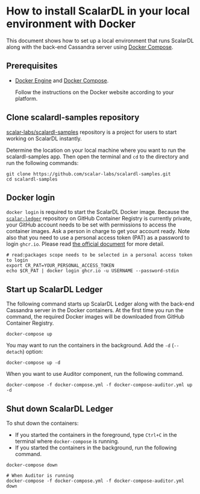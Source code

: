 # How to install ScalarDL in your local environment with Docker

This document shows how to set up a local environment that runs ScalarDL
along with the back-end Cassandra server using [Docker
Compose](https://docs.docker.com/compose/).

## Prerequisites

- [Docker Engine](https://docs.docker.com/engine/) and [Docker Compose](https://docs.docker.com/compose/).

    Follow the instructions on the Docker website according to your platform.


## Clone scalardl-samples repository

[scalar-labs/scalardl-samples](https://github.com/scalar-labs/scalardl-samples)
repository is a project for users to start working on ScalarDL instantly.

Determine the location on your local machine where you want to run the
scalardl-samples app. Then open the terminal and `cd` to the directory and run the
following commands:

```console
git clone https://github.com/scalar-labs/scalardl-samples.git
cd scalardl-samples
```

## Docker login

`docker login` is required to start the ScalarDL Docker image. Because the
[`scalar-ledger`](https://github.com/orgs/scalar-labs/packages/container/package/scalar-ledger) repository
on GitHub Container Registry is currently private, your GitHub account needs to be set with permissions to access the container images.
Ask a person in charge to get your account ready. Note also that you need to use a personal access token (PAT) as a password to login `ghcr.io`. Please read [the official document](https://docs.github.com/en/packages/guides/migrating-to-github-container-registry-for-docker-images#authenticating-with-the-container-registry) for more detail.

```console
# read:packages scope needs to be selected in a personal access token to login
export CR_PAT=YOUR_PERSONAL_ACCESS_TOKEN
echo $CR_PAT | docker login ghcr.io -u USERNAME --password-stdin
```

## Start up ScalarDL Ledger

The following command starts up ScalarDL Ledger along with the back-end Cassandra server in the Docker containers. At the first time you run the command, the required Docker images will be downloaded from GitHub Container Registry.

```console
docker-compose up
```

You may want to run the containers in the background. Add the `-d` (`--detach`) option:

```console
docker-compose up -d
```

When you want to use Auditor component, run the following command.

```console
docker-compose -f docker-compose.yml -f docker-compose-auditor.yml up -d

```

## Shut down ScalarDL Ledger

To shut down the containers:

- If you started the containers in the foreground, type `Ctrl+C` in the terminal
  where `docker-compose` is running.
- If you started the containers in the background, run the following command.

```console
docker-compose down

# When Auditor is running
docker-compose -f docker-compose.yml -f docker-compose-auditor.yml down
```
